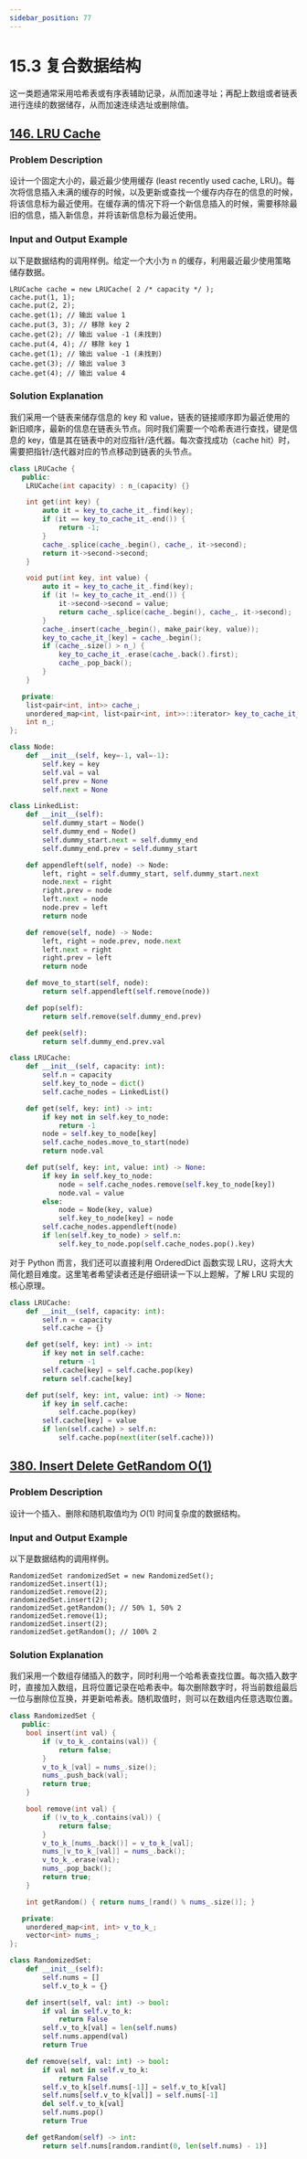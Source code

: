 ```yaml
---
sidebar_position: 77
---
```


# 15.3 复合数据结构

这一类题通常采用哈希表或有序表辅助记录，从而加速寻址；再配上数组或者链表进行连续的数据储存，从而加速连续选址或删除值。

## [146. LRU Cache](https://leetcode.com/problems/lru-cache/)

### Problem Description

设计一个固定大小的，最近最少使用缓存 (least recently used cache, LRU)。每次将信息插入未满的缓存的时候，以及更新或查找一个缓存内存在的信息的时候，将该信息标为最近使用。在缓存满的情况下将一个新信息插入的时候，需要移除最旧的信息，插入新信息，并将该新信息标为最近使用。

### Input and Output Example

以下是数据结构的调用样例。给定一个大小为 n 的缓存，利用最近最少使用策略储存数据。

```
LRUCache cache = new LRUCache( 2 /* capacity */ );
cache.put(1, 1);
cache.put(2, 2);
cache.get(1); // 输出 value 1
cache.put(3, 3); // 移除 key 2
cache.get(2); // 输出 value -1 (未找到)
cache.put(4, 4); // 移除 key 1
cache.get(1); // 输出 value -1 (未找到)
cache.get(3); // 输出 value 3
cache.get(4); // 输出 value 4
```

### Solution Explanation

我们采用一个链表来储存信息的 key 和 value，链表的链接顺序即为最近使用的新旧顺序，最新的信息在链表头节点。同时我们需要一个哈希表进行查找，键是信息的 key，值是其在链表中的对应指针/迭代器。每次查找成功（cache hit）时，需要把指针/迭代器对应的节点移动到链表的头节点。

<Tabs>
<TabItem value="cpp" label="C++">

```cpp
class LRUCache {
   public:
    LRUCache(int capacity) : n_(capacity) {}

    int get(int key) {
        auto it = key_to_cache_it_.find(key);
        if (it == key_to_cache_it_.end()) {
            return -1;
        }
        cache_.splice(cache_.begin(), cache_, it->second);
        return it->second->second;
    }

    void put(int key, int value) {
        auto it = key_to_cache_it_.find(key);
        if (it != key_to_cache_it_.end()) {
            it->second->second = value;
            return cache_.splice(cache_.begin(), cache_, it->second);
        }
        cache_.insert(cache_.begin(), make_pair(key, value));
        key_to_cache_it_[key] = cache_.begin();
        if (cache_.size() > n_) {
            key_to_cache_it_.erase(cache_.back().first);
            cache_.pop_back();
        }
    }

   private:
    list<pair<int, int>> cache_;
    unordered_map<int, list<pair<int, int>>::iterator> key_to_cache_it_;
    int n_;
};
```

</TabItem>
<TabItem value="py" label="Python">

```py
class Node:
    def __init__(self, key=-1, val=-1):
        self.key = key
        self.val = val
        self.prev = None
        self.next = None

class LinkedList:
    def __init__(self):
        self.dummy_start = Node()
        self.dummy_end = Node()
        self.dummy_start.next = self.dummy_end
        self.dummy_end.prev = self.dummy_start

    def appendleft(self, node) -> Node:
        left, right = self.dummy_start, self.dummy_start.next
        node.next = right
        right.prev = node
        left.next = node
        node.prev = left
        return node

    def remove(self, node) -> Node:
        left, right = node.prev, node.next
        left.next = right
        right.prev = left
        return node

    def move_to_start(self, node):
        return self.appendleft(self.remove(node))

    def pop(self):
        return self.remove(self.dummy_end.prev)

    def peek(self):
        return self.dummy_end.prev.val

class LRUCache:
    def __init__(self, capacity: int):
        self.n = capacity
        self.key_to_node = dict()
        self.cache_nodes = LinkedList()

    def get(self, key: int) -> int:
        if key not in self.key_to_node:
            return -1
        node = self.key_to_node[key]
        self.cache_nodes.move_to_start(node)
        return node.val

    def put(self, key: int, value: int) -> None:
        if key in self.key_to_node:
            node = self.cache_nodes.remove(self.key_to_node[key])
            node.val = value
        else:
            node = Node(key, value)
            self.key_to_node[key] = node
        self.cache_nodes.appendleft(node)
        if len(self.key_to_node) > self.n:
            self.key_to_node.pop(self.cache_nodes.pop().key)
```

</TabItem>

</Tabs>

对于 Python 而言，我们还可以直接利用 OrderedDict 函数实现 LRU，这将大大简化题目难度。这里笔者希望读者还是仔细研读一下以上题解，了解 LRU 实现的核心原理。


```py
class LRUCache:
    def __init__(self, capacity: int):
        self.n = capacity
        self.cache = {}

    def get(self, key: int) -> int:
        if key not in self.cache:
            return -1
        self.cache[key] = self.cache.pop(key)
        return self.cache[key]

    def put(self, key: int, value: int) -> None:
        if key in self.cache:
            self.cache.pop(key)
        self.cache[key] = value
        if len(self.cache) > self.n:
            self.cache.pop(next(iter(self.cache)))
```

## [380. Insert Delete GetRandom O(1)](https://leetcode.com/problems/insert-delete-getrandom-o1/)

### Problem Description

设计一个插入、删除和随机取值均为 $O(1)$ 时间复杂度的数据结构。

### Input and Output Example

以下是数据结构的调用样例。

```
RandomizedSet randomizedSet = new RandomizedSet();
randomizedSet.insert(1);
randomizedSet.remove(2);
randomizedSet.insert(2);
randomizedSet.getRandom(); // 50% 1, 50% 2
randomizedSet.remove(1);
randomizedSet.insert(2);
randomizedSet.getRandom(); // 100% 2
```

### Solution Explanation

我们采用一个数组存储插入的数字，同时利用一个哈希表查找位置。每次插入数字时，直接加入数组，且将位置记录在哈希表中。每次删除数字时，将当前数组最后一位与删除位互换，并更新哈希表。随机取值时，则可以在数组内任意选取位置。

<Tabs>
<TabItem value="cpp" label="C++">

```cpp
class RandomizedSet {
   public:
    bool insert(int val) {
        if (v_to_k_.contains(val)) {
            return false;
        }
        v_to_k_[val] = nums_.size();
        nums_.push_back(val);
        return true;
    }

    bool remove(int val) {
        if (!v_to_k_.contains(val)) {
            return false;
        }
        v_to_k_[nums_.back()] = v_to_k_[val];
        nums_[v_to_k_[val]] = nums_.back();
        v_to_k_.erase(val);
        nums_.pop_back();
        return true;
    }

    int getRandom() { return nums_[rand() % nums_.size()]; }

   private:
    unordered_map<int, int> v_to_k_;
    vector<int> nums_;
};
```

</TabItem>
<TabItem value="py" label="Python">

```py
class RandomizedSet:
    def __init__(self):
        self.nums = []
        self.v_to_k = {}

    def insert(self, val: int) -> bool:
        if val in self.v_to_k:
            return False
        self.v_to_k[val] = len(self.nums)
        self.nums.append(val)
        return True

    def remove(self, val: int) -> bool:
        if val not in self.v_to_k:
            return False
        self.v_to_k[self.nums[-1]] = self.v_to_k[val]
        self.nums[self.v_to_k[val]] = self.nums[-1]
        del self.v_to_k[val]
        self.nums.pop()
        return True

    def getRandom(self) -> int:
        return self.nums[random.randint(0, len(self.nums) - 1)]
```

</TabItem>

</Tabs>